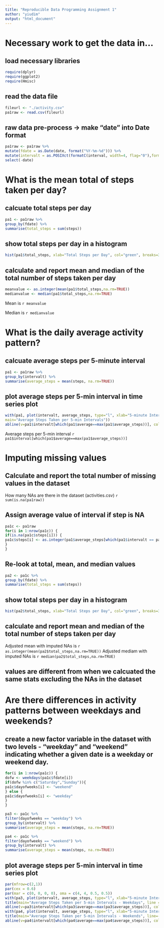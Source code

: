```yaml
---
title: "Reproducible Data Programming Assignment 1"
author: "yiudim"
output: "html_document"
---
```


# Necessary work to get the data in...
## load necessary libraries
```r
require(dplyr)
require(ggplot2)
require(Hmisc)
```
	
## read the data file
```r
fileurl <- "./activity.csv"
pa1raw <- read.csv(fileurl)
```

## raw data pre-process -> make "date" into Date format
```r
pa1raw <- pa1raw %>% 
mutate(fdate = as.Date(date, format("%Y-%m-%d"))) %>% 
mutate(intervalt = as.POSIXct(formatC(interval, width=4, flag="0"),format="%H%M")) %>%
select(-date)
```
		

# What is the mean total of steps taken per day?
## calcuate total steps per day
```r
pa1 <- pa1raw %>% 
group_by(fdate) %>%
summarise(total_steps = sum(steps))
```

## show total steps per day in a histogram
```r
hist(pa1$total_steps, xlab="Total Steps per Day", col="green", breaks=30)
```

## calculate and report mean and median of the total number of steps taken per day
```r
meanvalue <- as.integer(mean(pa1$total_steps,na.rm=TRUE))
medianvalue <- median(pa1$total_steps,na.rm=TRUE)
```

Mean is `r meanvalue`

Median is `r medianvalue`


# What is the daily average activity pattern?
## calcuate average steps per 5-minute interval
```r
pa1 <- pa1raw %>% 
group_by(intervalt) %>%
summarise(average_steps = mean(steps, na.rm=TRUE))
```

## plot average steps per 5-min interval in time series plot
```r
with(pa1, plot(intervalt, average_steps, type="l", xlab="5-minute Intervals", 
main="Average Steps Taken per 5-min Intervals"))
abline(v=pa1$intervalt[which(pa1$average==max(pa1$average_steps))], col="blue")
```
Average steps per 5-min interval `r pa1$interval[which(pa1$average==max(pa1$average_steps))]`


# Imputing missing values 
## Calculate and report the total number of missing values in the dataset
How many NAs are there in the dataset (activities.csv) `r sum(is.na(pa1raw))`

## Assign average value of interval if step is NA
```r
pa1c <- pa1raw
for(i in 1:nrow(pa1c)) {
if(is.na(pa1c$steps[i])) {
pa1c$steps[i] <- as.integer(pa1$average_steps[which(pa1$intervalt == pa1c$intervalt[i])])
}
}
```

## Re-look at total, mean, and median values
```r
pa2 <- pa1c %>% 
group_by(fdate) %>%
summarise(total_steps = sum(steps))
```

## show total steps per day in a histogram
```r
hist(pa2$total_steps, xlab="Total Steps per Day", col="green", breaks=30)
```

## calculate and report mean and median of the total number of steps taken per day
Adjusted mean with imputed NAs is `r as.integer(mean(pa2$total_steps,na.rm=TRUE))`
Adjusted mediam with imputed NAs is `r median(pa2$total_steps,na.rm=TRUE)`

## values are different from when we calcuated the same stats excluding the NAs in the dataset

# Are there differences in activity patterns between weekdays and weekends?
## create a new factor variable in the dataset with two levels - "weekday" and "weekend" indicating whether a given date is a weekday or weekend day.
```r
for(i in 1:nrow(pa1c)) {
dofw <- weekdays(pa1c$fdate[i]) 
if(dofw %in% c("Saturday","Sunday")){
pa1c$dayofweeks[i] <- "weekend"
} else {
pa1c$dayofweeks[i] <- "weekday"
}
}

pa3 <- pa1c %>% 
filter(dayofweeks == "weekday") %>%
group_by(intervalt) %>%
summarise(average_steps = mean(steps, na.rm=TRUE))

pa4 <- pa1c %>% 
filter(dayofweeks == "weekend") %>%
group_by(intervalt) %>%
summarise(average_steps = mean(steps, na.rm=TRUE))
```

## plot average steps per 5-min interval in time series plot
```r
par(mfrow=c(2,1))
par(cex = 0.6)
par(mar = c(0, 0, 0, 0), oma = c(4, 4, 0.5, 0.5))
with(pa3, plot(intervalt, average_steps, type="l", xlab="5-minute Intervals")) 
title(main="Average Steps Taken per 5-min Intervals - Weekdays", line = -2)
abline(v=pa3$intervalt[which(pa3$average==max(pa3$average_steps))], col="blue")
with(pa4, plot(intervalt, average_steps, type="l", xlab="5-minute Intervals")) 
title(main="Average Steps Taken per 5-min Intervals - Weekends", line=-2)
abline(v=pa4$intervalt[which(pa4$average==max(pa4$average_steps))], col="blue")
```
